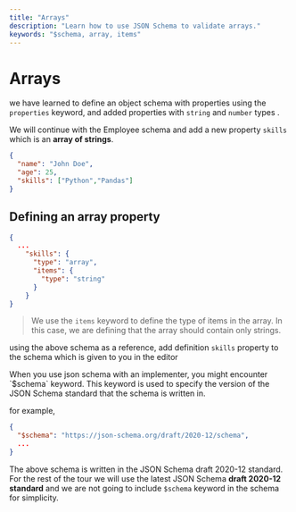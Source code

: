 ```yaml
---
title: "Arrays"
description: "Learn how to use JSON Schema to validate arrays."
keywords: "$schema, array, items"
---
```


# Arrays

we have learned to define an object schema with properties using the `properties` keyword, and added properties with `string` and `number` types .

We will continue with the Employee schema and add a new property `skills` which is an **array of strings**. 


```json highlightLineStart={4} 
{
  "name": "John Doe",
  "age": 25,
  "skills": ["Python","Pandas"]
}
```


## Defining an array property
  
  ```json 
  {
    ...
      "skills": {
        "type": "array",
        "items": {
          "type": "string"
        }
      }
  }
  ```

> We use the `items` keyword to define the type of items in the array. In this case, we are defining that the array should contain only strings. 

using the above schema as a reference, add definition `skills` property to the schema which is given to you in the editor 

<GoodToKnowBox>
  When you use json schema with an implementer, you might encounter `$schema` keyword. This keyword is used to specify the version of the JSON Schema standard that the schema is written in.


  for example, 
  ```json
  {
    "$schema": "https://json-schema.org/draft/2020-12/schema",
    ...
  }
  ```

  The above schema is written in the JSON Schema draft 2020-12 standard. For the rest of the tour we will use the latest JSON Schema **draft 2020-12 standard** and we are not going to include `$schema` keyword in the schema for simplicity.
  
  
</GoodToKnowBox>
